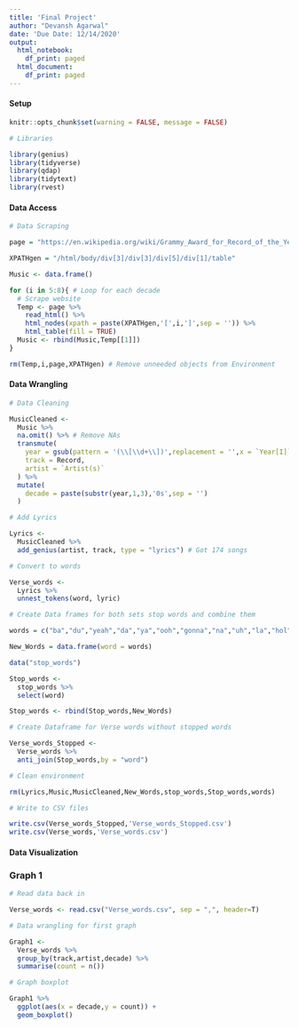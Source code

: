 ```yaml
---
title: 'Final Project'
author: "Devansh Agarwal"
date: 'Due Date: 12/14/2020'
output:
  html_notebook:
    df_print: paged
  html_document:
    df_print: paged
---
```

#### Setup 
```r
knitr::opts_chunk$set(warning = FALSE, message = FALSE)
```

```r
# Libraries

library(genius)
library(tidyverse)
library(qdap)
library(tidytext)
library(rvest)

```
#### Data Access
```r
# Data Scraping

page = "https://en.wikipedia.org/wiki/Grammy_Award_for_Record_of_the_Year"

XPATHgen = "/html/body/div[3]/div[3]/div[5]/div[1]/table"

Music <- data.frame()

for (i in 5:8){ # Loop for each decade
  # Scrape website
  Temp <- page %>% 
    read_html() %>%
    html_nodes(xpath = paste(XPATHgen,'[',i,']',sep = '')) %>%
    html_table(fill = TRUE)
  Music <- rbind(Music,Temp[[1]])
}

rm(Temp,i,page,XPATHgen) # Remove unneeded objects from Environment 
```

#### Data Wrangling 

```r
# Data Cleaning

MusicCleaned <- 
  Music %>% 
  na.omit() %>% # Remove NAs
  transmute( 
    year = gsub(pattern = '(\\[\\d+\\])',replacement = '',x = `Year[I]`), # Remove foot notes
    track = Record,
    artist = `Artist(s)`
  ) %>%
  mutate(
    decade = paste(substr(year,1,3),'0s',sep = '')
  )

# Add Lyrics 

Lyrics <- 
  MusicCleaned %>%
  add_genius(artist, track, type = "lyrics") # Got 174 songs 

# Convert to words 

Verse_words <- 
  Lyrics %>%
  unnest_tokens(word, lyric)

# Create Data frames for both sets stop words and combine them

words = c("ba","du","yeah","da","ya","ooh","gonna","na","uh","la","hol")

New_Words = data.frame(word = words)

data("stop_words")

Stop_words <-
  stop_words %>%
  select(word)

Stop_words <- rbind(Stop_words,New_Words) 

# Create Dataframe for Verse words without stopped words

Verse_words_Stopped <-
  Verse_words %>%
  anti_join(Stop_words,by = "word")

# Clean environment 

rm(Lyrics,Music,MusicCleaned,New_Words,stop_words,Stop_words,words)

# Write to CSV files

write.csv(Verse_words_Stopped,'Verse_words_Stopped.csv')
write.csv(Verse_words,'Verse_words.csv')
```

#### Data Visualization 

### Graph 1

```r
# Read data back in 

Verse_words <- read.csv("Verse_words.csv", sep = ",", header=T)

# Data wrangling for first graph 

Graph1 <- 
  Verse_words %>%
  group_by(track,artist,decade) %>%
  summarise(count = n())

# Graph boxplot

Graph1 %>%
  ggplot(aes(x = decade,y = count)) +
  geom_boxplot()

```

